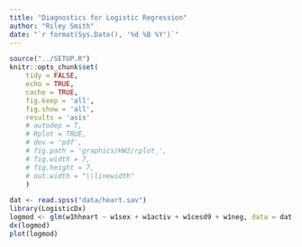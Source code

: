 ```yaml
---
title: "Diagnostics for Logistic Regression"
author: "Riley Smith"
date: "`r format(Sys.Date(), '%d %B %Y')`"
---
```


```r
source("../SETUP.R")
knitr::opts_chunk$set(
    tidy = FALSE,
    echo = TRUE,
    cache = TRUE,
    fig.keep = 'all',
    fig.show = 'all',
    results = 'asis'
    # autodep = T,
    # Rplot = TRUE,
    # dev = 'pdf',
    # fig.path = 'graphics/HW2/rplot_',
    # fig.width = 7,
    # fig.height = 7,
    # out.width = "\\linewidth"
    )
```

```r
dat <- read.spss("data/heart.sav")
library(LogisticDx)
logmod <- glm(w1hheart ~ w1sex + w1activ + w1cesd9 + w1neg, data = dat, family = "binomial")
dx(logmod)
plot(logmod)
```
